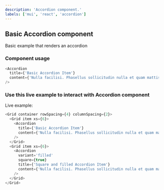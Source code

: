 ```yaml
---
description: 'Accordion component.'
labels: ['mui', 'react', 'accordion']
---
```



## Basic Accordion component

Basic example that renders an accordion

### Component usage

```js
<Accordion
  title={'Basic Accordion Item'}
  content={'Nulla facilisi. Phasellus sollicitudin nulla et quam mattis feugiat.Aliquam eget maximus est, id dignissim quam'}
/>
```

### Use this live example to interact with Accordion component

Live example:

```js live
<Grid container rowSpacing={4} columnSpacing={2}>
  <Grid item xs={6}>
    <Accordion
      title={'Basic Accordion Item'}
      content={'Nulla facilisi. Phasellus sollicitudin nulla et quam mattis feugiat.Aliquam eget maximus est, id dignissim quam'}
    />
  </Grid>
  <Grid item xs={6}>
    <Accordion
      variant='filled'
      square={true}
      title={'Square and filled Accordion Item'}
      content={'Nulla facilisi. Phasellus sollicitudin nulla et quam mattis feugiat.Aliquam eget maximus est, id dignissim quam'}
    />
  </Grid>
</Grid>
```
